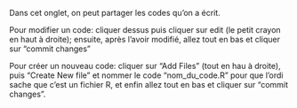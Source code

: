 
Dans cet onglet, on peut partager les codes qu'on a écrit.

Pour modifier un code: cliquer dessus puis cliquer sur edit (le petit crayon en haut à droite); ensuite, après l'avoir modifié, allez tout en bas et cliquer sur "commit changes"


Pour créer un nouveau code: cliquer sur "Add Files" (tout en hau à droite), puis "Create New file" et nommer le code "nom_du_code.R" pour que l'ordi sache que c'est un fichier R, et enfin allez tout en bas et cliquer sur "commit changes".
